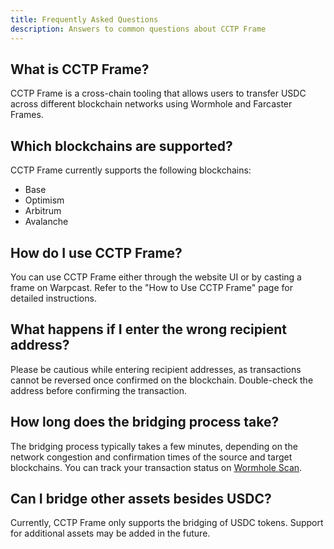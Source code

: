```yaml
---
title: Frequently Asked Questions
description: Answers to common questions about CCTP Frame
---
```


## What is CCTP Frame?

CCTP Frame is a cross-chain tooling that allows users to transfer USDC across different blockchain networks using Wormhole and Farcaster Frames.

## Which blockchains are supported?

CCTP Frame currently supports the following blockchains:

- Base
- Optimism
- Arbitrum
- Avalanche

## How do I use CCTP Frame?

You can use CCTP Frame either through the website UI or by casting a frame on Warpcast. Refer to the "How to Use CCTP Frame" page for detailed instructions.

## What happens if I enter the wrong recipient address?

Please be cautious while entering recipient addresses, as transactions cannot be reversed once confirmed on the blockchain. Double-check the address before confirming the transaction.

## How long does the bridging process take?

The bridging process typically takes a few minutes, depending on the network congestion and confirmation times of the source and target blockchains. You can track your transaction status on [Wormhole Scan](https://wormholescan.io/).

## Can I bridge other assets besides USDC?

Currently, CCTP Frame only supports the bridging of USDC tokens. Support for additional assets may be added in the future.
